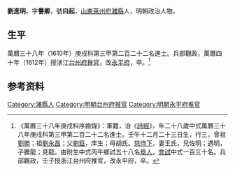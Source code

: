 {{明清人物信息框
| 姓名 = 劉進明
| 原名 =
| 圖片名稱= 
| 圖片大小 =
| 圖片說明 = 
| 最高職務 = 北直隸永平府推官
| 國家 = 大明 
| 爵位 =
| 籍貫 = [[山東|山東]][[萊州府|萊州府]][[濰縣|濰縣]]
| 族裔 = 
| 旗籍 = 
| 字號 = 
| 諡號 =
| 出生日期 = 萬曆十年十二月二十三日（1583年）
| 出生地點 =
| 逝世日期 = 萬曆四十年（1612年）
| 逝世地點 =
| 墓葬 =
| 配偶 = 王氏
| 親屬 = 曾祖[[劉勝|劉勝]]，祖[[劉永昌|劉永昌]]，父[[劉鉦|劉鉦]]，母胡氏
| 出身 =
* 萬曆三十八年庚戌科進士
| 經歷 =
| 著作 =  
}}
'''劉進明'''{{BD|1583年||1612年||}}，字'''譽卿'''，號'''曰起'''，[[山東|山東]][[萊州府|萊州府]][[濰縣|濰縣]]人，明朝政治人物。

== 生平 ==
萬曆三十八年（1610年）庚戌科第三甲第二百二十二名進士。兵部觀政，萬曆四十年（1612年）授浙江[[台州府|台州府]][[推官|推官]]，改[[永平府|永平府]]，卒。<ref>《萬曆三十八年庚戌科序齒錄》：軍籍，治《[[詩經|詩經]]》，年二十八歲中式萬曆三十八年庚戌科第三甲第二百二十二名進士。壬午十二月二十三日生，行三，曾祖[[劉勝|劉勝]]；祖[[劉永昌|劉永昌]]；父[[劉鉦|劉鉦]]，庠生；母胡氏。[[慈侍下|慈侍下]]，妻王氏，兄佐明；遇明，子騰龍；見龍。由附生中式丙午鄉試五十八名[[舉人|舉人]]，[[會試|會試]]中式一百三十名。兵部觀政，壬子授浙江台州府推官，改永平府，卒。</ref>

== 参考资料 ==
{{reflist}}

{{萬曆三十八年庚戌科殿试金榜}}

{{Authority control}}

{{DEFAULTSORT:Liu劉}}
[[Category:濰縣人|Category:濰縣人]]
[[Category:明朝台州府推官|Category:明朝台州府推官]]
[[Category:明朝永平府推官|Category:明朝永平府推官]]


{{明朝人物小作品}}